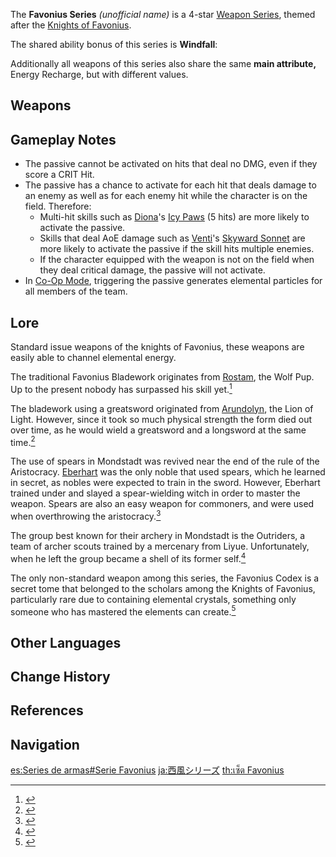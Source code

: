 {{Weapon Series Infobox
|rarity  = 4
|region  = Mondstadt
|passive = Windfall
|naming  = Weapon name: Favonius ''weapon''
|lore    = Weapons of the [[Knights of Favonius]]
|other   = Main attribute: Energy Recharge
}}
The '''Favonius Series''' ''(unofficial name)'' is a 4-star [[Weapon Series]], themed after the [[Knights of Favonius]].

The shared ability bonus of this series is '''Windfall''':
{{Description|CRIT hits have a '''60–100'''% chance to generate a small amount of Elemental Particles, which will regenerate 6 Energy for the character. Can only occur once every '''12–6'''s.}}

Additionally all weapons of this series also share the same '''main attribute,''' Energy Recharge, but with different values.

==Weapons==
{{Weapons by Category Table|type=Favonius Series}}

==Gameplay Notes==
* The passive cannot be activated on hits that deal no DMG, even if they score a CRIT Hit.
* The passive has a chance to activate for each hit that deals damage to an enemy as well as for each enemy hit while the character is on the field. Therefore:
** Multi-hit skills such as [[Diona]]'s [[Icy Paws]] (5 hits) are more likely to activate the passive.
** Skills that deal AoE damage such as [[Venti]]'s [[Skyward Sonnet]] are more likely to activate the passive if the skill hits multiple enemies.
** If the character equipped with the weapon is not on the field when they deal critical damage, the passive will not activate.
* In [[Co-Op Mode]], triggering the passive generates elemental particles for all members of the team.

==Lore==
Standard issue weapons of the knights of Favonius, these weapons are easily able to channel elemental energy.

The traditional Favonius Bladework originates from [[Rostam]], the Wolf Pup. Up to the present nobody has surpassed his skill yet.<ref>{{Ref/Weapon|Favonius Sword}}</ref>

The bladework using a greatsword originated from [[Arundolyn]], the Lion of Light. However, since it took so much physical strength the form died out over time, as he would wield a greatsword and a longsword at the same time.<ref>{{Ref/Weapon|Favonius Greatsword}}</ref>

The use of spears in Mondstadt was revived near the end of the rule of the Aristocracy. [[Eberhart]] was the only noble that used spears, which he learned in secret, as nobles were expected to train in the sword. However, Eberhart trained under and slayed a spear-wielding witch in order to master the weapon. Spears are also an easy weapon for commoners, and were used when overthrowing the aristocracy.<ref>{{Ref/Weapon|Favonius Lance}}</ref>

The group best known for their archery in Mondstadt is the Outriders, a team of archer scouts trained by a mercenary from Liyue. Unfortunately, when he left the group became a shell of its former self.<ref>{{Ref/Weapon|Favonius Warbow}}</ref>

The only non-standard weapon among this series, the Favonius Codex is a secret tome that belonged to the scholars among the Knights of Favonius, particularly rare due to containing elemental crystals, something only someone who has mastered the elements can create.<ref>{{Ref/Weapon|Favonius Codex}}</ref>

==Other Languages==
<!-- This section is transcluded at the weapons. -->
{{Other Languages
|en      = Windfall
|zhs     = 顺风而行
|zhs_rm  = Shùnfēng Ér Xíng
|zht     = 順風而行
|zht_rm  = Shùnfēng Ér Xíng
|zh_tl   = 
|ja      = 追い風が吹く
|ja_rm   = Ooikaze ga Fuku
|ja_tl   = Blowing Tailwind
|ko      = 바람과 함께
|ko_tl   = With the Wind
|es      = Avanza con el viento
|es_tl   = Go With the Wind
|fr      = Charge critique
|fr_tl   = Critical Charge
|ru      = Дружественный бриз
|ru_tl   = Friendly Breeze
|th      = Windfall
|vi      = Đi Cùng Với Gió
|vi_tl   = 
|de      = Folge dem Wind
|de_tl   = 
|id      = Wind Companion
|pt      = Companhia do Vento
|pt_tl   = 
|tr      = Talih Kuşu
|tr_tl   = 
|it      = Vento propizio
|it_tl   = Propitious Wind
}}

==Change History==
{{Change History|1.0}}

==References==
{{Reflist}}

==Navigation==
{{Weapon Series Navbox}}

[[es:Series de armas#Serie Favonius]]
[[ja:西風シリーズ]]
[[th:เซ็ต Favonius]]